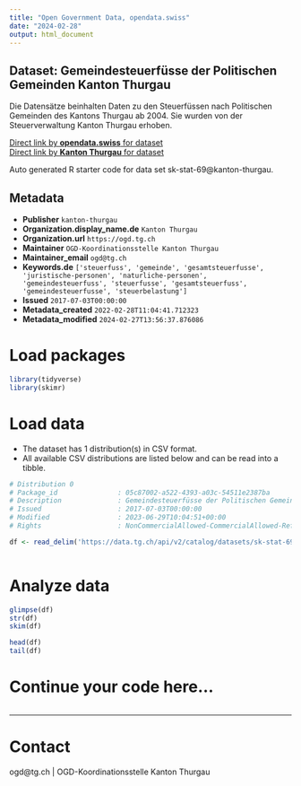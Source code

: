 ```yaml
---
title: "Open Government Data, opendata.swiss"
date: "2024-02-28"
output: html_document
---
```


## Dataset: Gemeindesteuerfüsse der Politischen Gemeinden Kanton Thurgau

Die Datensätze beinhalten Daten zu den Steuerfüssen nach Politischen Gemeinden des
Kantons Thurgau ab 2004. Sie wurden von der Steuerverwaltung
Kanton Thurgau erhoben.

[Direct link by **opendata.swiss** for dataset](https://opendata.swiss/de/dataset/gemeindesteuerfusse-der-politischen-gemeinden-kanton-thurgau1)<br>
[Direct link by **Kanton Thurgau** for dataset](https://data.tg.ch/explore/dataset/sk-stat-69/)

Auto generated R starter code for data set sk-stat-69@kanton-thurgau.

## Metadata

- **Publisher** `kanton-thurgau`
- **Organization.display_name.de** `Kanton Thurgau`
- **Organization.url** `https://ogd.tg.ch`
- **Maintainer** `OGD-Koordinationsstelle Kanton Thurgau`
- **Maintainer_email** `ogd@tg.ch`
- **Keywords.de** `['steuerfuss', 'gemeinde', 'gesamtsteuerfusse', 'juristische-personen', 'naturliche-personen', 'gemeindesteuerfuss', 'steuerfusse', 'gesamtsteuerfuss', 'gemeindesteuerfusse', 'steuerbelastung']`
- **Issued** `2017-07-03T00:00:00`
- **Metadata_created** `2022-02-28T11:04:41.712323`
- **Metadata_modified** `2024-02-27T13:56:37.876086`


# Load packages

```r

library(tidyverse)
library(skimr)

```

# Load data

-   The dataset has 1 distribution(s) in CSV format.
-   All available CSV distributions are listed below and can be read into a tibble.

```r

# Distribution 0
# Package_id               : 05c87002-a522-4393-a03c-54511e2387ba
# Description              : Gemeindesteuerfüsse der Politischen Gemeinden Kanton Thurgau (csv)
# Issued                   : 2017-07-03T00:00:00
# Modified                 : 2023-06-29T10:04:51+00:00
# Rights                   : NonCommercialAllowed-CommercialAllowed-ReferenceRequired

df <- read_delim('https://data.tg.ch/api/v2/catalog/datasets/sk-stat-69/exports/csv')



```

# Analyze data

```r

glimpse(df)
str(df)
skim(df)

head(df)
tail(df)

```

# Continue your code here...

```r

```

------------------------------------------------------------------------

# Contact

ogd@tg.ch | OGD-Koordinationsstelle Kanton Thurgau
